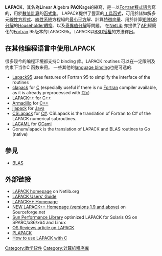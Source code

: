 {{NoteTA|G1=IT|G2=Math}}
'''LAPACK'''，其名為'''L'''inear '''A'''lgebra '''PACK'''age的縮寫，是一以[[Fortran|Fortran]][[程式語言|程式語言]]寫的，用於[[數值計算|數值計算]]的[[函式集|函式集]]。
LAPACK提供了豐富的[[工具函式|工具函式]]，可用於諸如解多元[[線性方程式|線性方程式]]、[[線性系統|線性系統]]方程組的[[最小二乘法|最小平方]]解、計算[[特徵向量|特徵向量]]、用於計算[[矩陣|矩陣]][[QR分解|QR分解]]的[[豪斯霍德变换|Householder轉換]]、以及[[奇異值分解|奇異值分解]]等問題。 在[http://www.netlib.org/lapack95/ NetLib] {{Wayback|url=http://www.netlib.org/lapack95/ |date=20210113165850 }}亦提供了[[API|API]]經簡化的[[Fortran|Fortran]] 95版本的LAPACK95。LAPACK以[[BSD许可证|BSD授權]]的方法釋出。

==在其他编程语言中使用LAPACK==
很多现今的编程环境都支持C binding 库。LAPACK routines 可以在一定限制及约束下当作C 函数来用。
一些其他的[[language_binding|language binding]]也是可选的:

* [http://www.netlib.org/lapack95/ Lapack95] {{Wayback|url=http://www.netlib.org/lapack95/ |date=20210113165850 }} uses features of Fortran 95 to simplify the interface of the routines
* [http://www.netlib.org/clapack/ clapack] {{Wayback|url=http://www.netlib.org/clapack/ |date=20210126000423 }} for [[C语言|C]] (especially useful if there is no [[Fortran|Fortran]] compiler available, as it is already preprocessed with [[f2c|f2c]])
* [[LAPACK++|LAPACK++]] for [[C++|C++]]
* [[Armadillo_(C++_library)|Armadillo]] for [[C++|C++]]
* [http://www.netlib.org/java/f2j/ jlapack] {{Wayback|url=http://www.netlib.org/java/f2j/ |date=20210114124855 }} for [[Java|Java]]
*[http://www.dotnumerics.com/NumericalLibraries/LinearAlgebra/CSLapack/ CSLapack] {{Wayback|url=http://www.dotnumerics.com/NumericalLibraries/LinearAlgebra/CSLapack/ |date=20170716150201 }} for [[C_Sharp_(programming_language)|C#]]. CSLapack is the translation of Fortran to C# of the LAPACK numerical subroutines.
* [https://web.archive.org/web/20080818035500/http://www.ocaml.info/home/ocaml_sources.html#lacaml LACAML] for [[OCaml|OCaml]]
* Gonum/lapack is the translation of LAPACK and BLAS routines to Go (native)

==參見==
* [[BLAS|BLAS]]

==外部链接==
{{portal|Free software|Free Software Portal Logo.svg}}
* [http://www.netlib.org/lapack/ LAPACK homepage]{{Wayback|url=http://www.netlib.org/lapack/ |date=20110224085358 }} on Netlib.org
* [http://www.netlib.org/lapack/lug/ LAPACK Users' Guide] {{Wayback|url=http://www.netlib.org/lapack/lug/ |date=20210114222532 }}
* [http://math.nist.gov/lapack++/ LAPACK++ Homepage] {{Wayback|url=http://math.nist.gov/lapack++/ |date=20201206142143 }}
* [http://lapackpp.sourceforge.net/ NEW LAPACK++ Homepage (versions 1.9 and above)] {{Wayback|url=http://lapackpp.sourceforge.net/ |date=20201109004225 }} on Sourceforge.net
* [http://developers.sun.com/prodtech/cc/perflib_index.html Sun Performance Library] {{Wayback|url=http://developers.sun.com/prodtech/cc/perflib_index.html |date=20060830173256 }} optimized LAPACK for Solaris OS on SPARC/x86/x64 and Linux
* [http://www.osreviews.net/reviews/sci/lapack OS Reviews article on LAPACK] {{Wayback|url=http://www.osreviews.net/reviews/sci/lapack |date=20200629042159 }}
* [http://www.cs.utexas.edu/~plapack/ PLAPACK] {{Wayback|url=http://www.cs.utexas.edu/~plapack/ |date=20201031041134 }}
* [https://web.archive.org/web/20080815012125/http://www.physics.oregonstate.edu/~rubin/nacphy/lapack/cprogp.html How to use LAPACK with C]

[[Category:数学软件|Category:数学软件]]
[[Category:计算机程序库|Category:计算机程序库]]
